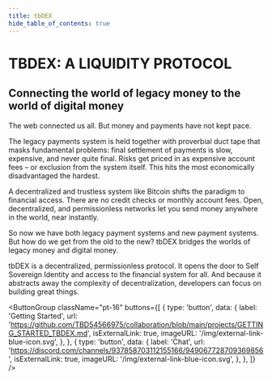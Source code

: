 ```yaml
---
title: tbDEX
hide_table_of_contents: true
---
```



<head>
  <title>{content.meta.title}</title>
  <meta property="og:title" content={content.meta.title} />
  <meta
    property="og:url"
    content={'https://developer.tbd.website/' + content.meta.path}
  />
  <link
    rel="apple-touch-icon"
    href="https://developer.tbd.website/img/tbd-fav-icon-main.png"
  />
</head>

<div className="prose prose-pink">

# TBDEX: A LIQUIDITY PROTOCOL

## Connecting the world of legacy money to the world of digital money

The web connected us all. But money and payments have not kept pace.

The legacy payments system is held together with proverbial duct tape that masks fundamental problems: final settlement of payments is slow, expensive, and never quite final. Risks get priced in as expensive account fees – or exclusion from the system itself. This hits the most economically disadvantaged the hardest.

A decentralized and trustless system like Bitcoin shifts the paradigm to financial access. There are no credit checks or monthly account fees. Open, decentralized, and permissionless networks let you send money anywhere in the world, near instantly.

So now we have both legacy payment systems and new payment systems. But how do we get from the old to the new? tbDEX bridges the worlds of legacy money and digital money.

tbDEX is a decentralized, permissionless protocol. It opens the door to Self Sovereign Identity and access to the financial system for all. And because it abstracts away the complexity of decentralization, developers can focus on building great things.

<ButtonGroup
  className="pt-16"
  buttons={[
    {
      type: 'button',
      data: {
        label: 'Getting Started',
        url: 'https://github.com/TBD54566975/collaboration/blob/main/projects/GETTING_STARTED_TBDEX.md',
        isExternalLink: true,
        imageURL: '/img/external-link-blue-icon.svg',
      },
    },
    {
      type: 'button',
      data: {
        label: 'Chat',
        url: 'https://discord.com/channels/937858703112155166/949067728709369856',
        isExternalLink: true,
        imageURL: '/img/external-link-blue-icon.svg',
      },
    },
  ]}
/>

<Divider type="slash" />

<div className="custom-container">
  <ProjectList {...content.components} />
</div>

<Divider type="slash" />

<div className="custom-container">
  <Actors content={content.actors} />
</div>

<Divider type="slash" />

<div className="custom-container">
  <PillarList
    title={content.useCases.title}
    pillars={content.useCases.pillars}
  />
</div>

</div>
